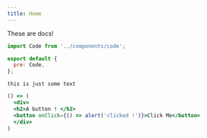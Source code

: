 ```yaml
---
title: Home
--- 
```


These are docs!



```js 
import Code from '../components/code';

export default {
  pre: Code,
};
```

````
this is just some text
````

```jsx react-live
() => (
  <div>
  <h2>A button ! </h2> 
  <button onClick={() => alert('clicked !')}>Click Me</button>
  </div>
)

```